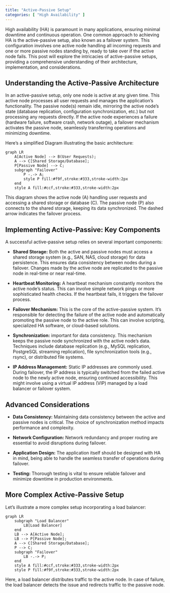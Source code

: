 ```yaml
---
title: "Active-Passive Setup"
categories: [ "High Availability" ]
---
```


High availability (HA) is paramount in many applications, ensuring minimal downtime and continuous operation. One common approach to achieving HA is the active-passive setup, also known as a failover system. This configuration involves one active node handling all incoming requests and one or more passive nodes standing by, ready to take over if the active node fails. This post will explore the intricacies of active-passive setups, providing a comprehensive understanding of their architecture, implementation, and considerations.

## Understanding the Active-Passive Architecture

In an active-passive setup, only one node is active at any given time. This active node processes all user requests and manages the application's functionality. The passive node(s) remain idle, mirroring the active node's state (database replication, configuration synchronization, etc.) but not processing any requests directly. If the active node experiences a failure (hardware failure, software crash, network outage), a failover mechanism activates the passive node, seamlessly transferring operations and minimizing downtime.

Here's a simplified Diagram illustrating the basic architecture:

```mermaid
graph LR
    A[Active Node] --> B(User Requests);
    A --> C[Shared Storage/Database];
    P[Passive Node] --> C;
    subgraph "Failover"
        P -.-> A;
        style P fill:#f9f,stroke:#333,stroke-width:2px
    end
    style A fill:#ccf,stroke:#333,stroke-width:2px
```

This diagram shows the active node (A) handling user requests and accessing a shared storage or database (C). The passive node (P) also connects to the shared storage, keeping its data synchronized. The dashed arrow indicates the failover process.

## Implementing Active-Passive: Key Components

A successful active-passive setup relies on several important components:

-   **Shared Storage:** Both the active and passive nodes must access a shared storage system (e.g., SAN, NAS, cloud storage) for data persistence. This ensures data consistency between nodes during a failover. Changes made by the active node are replicated to the passive node in real-time or near real-time.

-   **Heartbeat Monitoring:** A heartbeat mechanism constantly monitors the active node's status. This can involve simple network pings or more sophisticated health checks. If the heartbeat fails, it triggers the failover process.

-   **Failover Mechanism:** This is the core of the active-passive system. It's responsible for detecting the failure of the active node and automatically promoting the passive node to the active role. This can involve scripting, specialized HA software, or cloud-based solutions.

-   **Synchronization:** important for data consistency. This mechanism keeps the passive node synchronized with the active node's data. Techniques include database replication (e.g., MySQL replication, PostgreSQL streaming replication), file synchronization tools (e.g., rsync), or distributed file systems.

-   **IP Address Management:** Static IP addresses are commonly used. During failover, the IP address is typically switched from the failed active node to the newly active node, ensuring continued accessibility. This might involve using a virtual IP address (VIP) managed by a load balancer or failover system.

## Advanced Considerations

-   **Data Consistency:** Maintaining data consistency between the active and passive nodes is critical. The choice of synchronization method impacts performance and complexity.

-   **Network Configuration:** Network redundancy and proper routing are essential to avoid disruptions during failover.

-   **Application Design:** The application itself should be designed with HA in mind, being able to handle the seamless transfer of operations during failover.

-   **Testing:** Thorough testing is vital to ensure reliable failover and minimize downtime in production environments.

## More Complex Active-Passive Setup

Let's illustrate a more complex setup incorporating a load balancer:

```mermaid
graph LR
    subgraph "Load Balancer"
        LB[Load Balancer]
    end
    LB --> A[Active Node];
    LB --> P[Passive Node];
    A --> C[Shared Storage/Database];
    P --> C;
    subgraph "Failover"
        LB -.-> P;
    end
    style A fill:#ccf,stroke:#333,stroke-width:2px
    style P fill:#f9f,stroke:#333,stroke-width:2px
```

Here, a load balancer distributes traffic to the active node. In case of failure, the load balancer detects the issue and redirects traffic to the passive node.